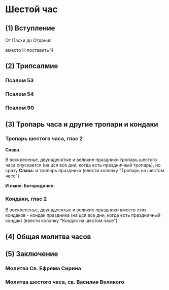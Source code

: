 
# Шестой час

## (1) Вступление

<MdxLoader src="Shared/Pridite3" />

От Пасхи до Отдания

<MdxLoader src="Shared/EasterTroparion3x" /> вместо Н поставить Ч

## (2) Трипсалмие

### Псалом 53

<MdxLoader src="Shared/Psalm53" />

### Псалом 54

<MdxLoader src="Shared/Psalm54" />

### Псалом 90

<MdxLoader src="Shared/Psalm90" />

<MdxLoader src="Shared/AfterTripsalm" />

<MdxLoader src="Shared/GospodiPomiluy3" />

## (3) Тропарь часа и другие тропари и кондаки

### Тропарь шестого часа, глас 2

<MdxLoader src="SixthHour/Tropar6Chasa" />

**Слава.**

В воскресенье, двунадесятые и великие праздники тропарь шестого часа опускается (на цся все дни, когда есть праздничный тропарь), но сразу **Слава.** и тропарь праздника (ввести колонку "Тропарь на шестом часе")

**И ныне. Богородичен:**

<MdxLoader src="SixthHour/Bogorodichen" />

<MdxLoader src="SixthHour/Tropar6Chasa2" />

<MdxLoader src="Shared/STrisvatogo" />

### Кондаки, глас 2

<MdxLoader src="SixthHour/Kondaks" />

В воскресенье, двунадесятые и великие праздники вместо этих кондаков - кондак праздника (на цся все дни, когда есть праздничный кондак) (ввести колонку "Кондак на шестом часе")

<MdxLoader src="Shared/GospodiPomiluy40" />

## (4) Общая молитва часов

<MdxLoader src="Shared/MolitvaChasov" />

## (5) Заключение

<MdxLoader src="Shared/ZakluchenieChasov" />

### Молитва Св. Ефрема Сирина

<MdxLoader src="Shared/EfremSirin" />

<MdxLoader src="Shared/STrisvatogo" />

<MdxLoader src="Shared/GospodiPomiluy12" />

### Молитва шестого часа, св. Василия Великого

<MdxLoader src="SixthHour/Molitva6Chasa" />
